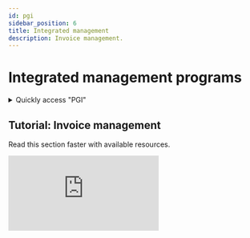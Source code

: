 ```yaml
---
id: pgi
sidebar_position: 6
title: Integrated management
description: Invoice management.
---
```

 

# <i class="fas fa-file-invoice"></i> Integrated management programs

<details>
  <summary>Quickly access "PGI"</summary>

  To quickly access the "PGI" section, simply enter a search keyword in the search bar to find the section without manually navigating through the menus.

  Here is a *[list](/docs/act/controle/search)* – not exhaustive – of supported search keywords.
</details>

## Tutorial: Invoice management
Read this section faster with available resources.

<div className={styles.FrameMob}>
<iframe
  src="https://www.youtube.com/embed/KAKnJ42iaKg"
  title="Logging into PGS"
  frameborder="0"
  allow="accelerometer; autoplay; clipboard-write; encrypted-media; gyroscope; picture-in-picture"
  allowfullscreen>
</iframe>
</div>
